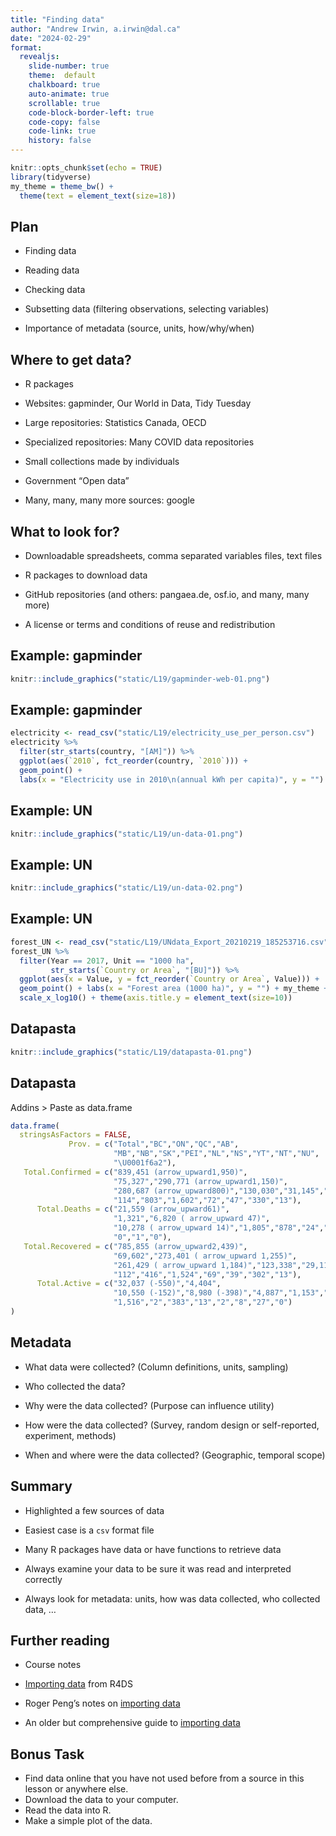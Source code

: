 ```yaml
---
title: "Finding data"
author: "Andrew Irwin, a.irwin@dal.ca"
date: "2024-02-29"
format:
  revealjs:
    slide-number: true
    theme:  default
    chalkboard: true
    auto-animate: true
    scrollable: true
    code-block-border-left: true
    code-copy: false
    code-link: true
    history: false
---
```


```r
knitr::opts_chunk$set(echo = TRUE)
library(tidyverse)
my_theme = theme_bw() + 
  theme(text = element_text(size=18))
```

## Plan

* Finding data

* Reading data

* Checking data

* Subsetting data (filtering observations, selecting variables)

* Importance of metadata (source, units, how/why/when)

## Where to get data?

* R packages

* Websites: gapminder, Our World in Data, Tidy Tuesday

* Large repositories: Statistics Canada, OECD

* Specialized repositories: Many COVID data repositories

* Small collections made by individuals

* Government "Open data"

* Many, many, many more sources: google

## What to look for?

* Downloadable spreadsheets, comma separated variables files, text files

* R packages to download data

* GitHub repositories (and others: pangaea.de, osf.io, and many, many more)

* A license or terms and conditions of reuse and redistribution

## Example: gapminder

```r
knitr::include_graphics("static/L19/gapminder-web-01.png")
```

## Example: gapminder

```r
electricity <- read_csv("static/L19/electricity_use_per_person.csv")
electricity %>% 
  filter(str_starts(country, "[AM]")) %>%
  ggplot(aes(`2010`, fct_reorder(country, `2010`))) +
  geom_point() +
  labs(x = "Electricity use in 2010\n(annual kWh per capita)", y = "") + my_theme
```

## Example: UN

```r
knitr::include_graphics("static/L19/un-data-01.png")
```


## Example: UN

```r
knitr::include_graphics("static/L19/un-data-02.png")
```

## Example: UN

```r
forest_UN <- read_csv("static/L19/UNdata_Export_20210219_185253716.csv")
forest_UN %>%
  filter(Year == 2017, Unit == "1000 ha",
         str_starts(`Country or Area`, "[BU]")) %>%
  ggplot(aes(x = Value, y = fct_reorder(`Country or Area`, Value))) +
  geom_point() + labs(x = "Forest area (1000 ha)", y = "") + my_theme +
  scale_x_log10() + theme(axis.title.y = element_text(size=10))
```

## Datapasta

```r
knitr::include_graphics("static/L19/datapasta-01.png")
```

## Datapasta

Addins > Paste as data.frame

```r
data.frame(
  stringsAsFactors = FALSE,
             Prov. = c("Total","BC","ON","QC","AB",
                       "MB","NB","SK","PEI","NL","NS","YT","NT","NU",
                       "\U0001f6a2"),
   Total.Confirmed = c("839,451 (arrow_upward1,950)",
                       "75,327","290,771 (arrow_upward1,150)",
                       "280,687 (arrow_upward800)","130,030","31,145","1,411","27,099",
                       "114","803","1,602","72","47","330","13"),
      Total.Deaths = c("21,559 (arrow_upward61)",
                       "1,321","6,820 ( arrow_upward 47)",
                       "10,278 ( arrow_upward 14)","1,805","878","24","362","0","4","65","1",
                       "0","1","0"),
   Total.Recovered = c("785,855 (arrow_upward2,439)",
                       "69,602","273,401 ( arrow_upward 1,255)",
                       "261,429 ( arrow_upward 1,184)","123,338","29,114","1,275","25,221",
                       "112","416","1,524","69","39","302","13"),
      Total.Active = c("32,037 (-550)","4,404",
                       "10,550 (-152)","8,980 (-398)","4,887","1,153","112",
                       "1,516","2","383","13","2","8","27","0")
)
```

## Metadata

* What data were collected? (Column definitions, units, sampling)

* Who collected the data?

* Why were the data collected? (Purpose can influence utility)

* How were the data collected? (Survey, random design or self-reported, experiment, methods)

* When and where were the data collected? (Geographic, temporal scope)

## Summary

* Highlighted a few sources of data

* Easiest case is a `csv` format file

* Many R packages have data or have functions to retrieve data

* Always examine your data to be sure it was read and interpreted correctly

* Always look for metadata: units, how was data collected, who collected data, ...

## Further reading

* Course notes

* [Importing data](https://r4ds.hadley.nz/import) from R4DS

* Roger Peng's notes on [importing data](https://bookdown.org/rdpeng/rprogdatascience/getting-data-in-and-out-of-r.html)

* An older but comprehensive guide to [importing data](https://cran.r-project.org/doc/manuals/r-release/R-data.html)


## Bonus Task

  * Find data online that you have not used before from a source in this lesson or anywhere else.
  * Download the data to your computer. 
  * Read the data into R. 
  * Make a simple plot of the data.
